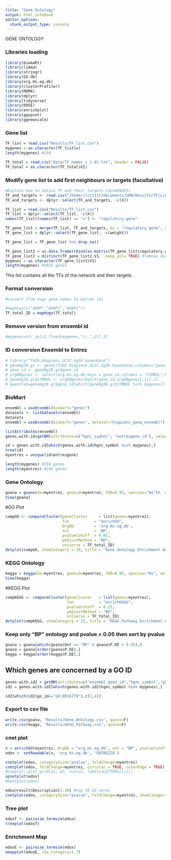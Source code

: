```yaml
---
title: "Gene Ontology"
output: html_notebook
editor_options: 
  chunk_output_type: console
---
```



############################# GENE ONTOLOGY #############################


### Libraries loading ###

```r
library(biomaRt)
library(limma)
library(stringr)
library(GO.db)
library(org.Hs.eg.db)
library(clusterProfiler)
library(MOMA)
library(dplyr)
library(tidyverse)
library(DOSE)
library(enrichplot)
library(ggupset)
library(ggnewscale)
```


### Gene list ###

```r
TF_list = read.csv("Results/TF_list.csv")
mygenes = as.character(TF_list$x)
length(mygenes) #210

TF_total = read.csv("Data/TF_names_v_1.01.txt", header = FALSE)
TF_total = as.character(TF_total$V1)
```


### Modify gene list to add first neighbours or targets (facultative) ###

```r
#Explain how to obtain TF and their targets (dynGENIE3)
TF_and_targets <- read.csv("/home/crct2112/Documents/GRN/Results/TF/Links_filtered_TF.csv")
TF_and_targets <- dplyr::select(TF_and_targets, -c(X))

TF_list = read.csv("Results/TF_list.csv")
TF_list = dplyr::select(TF_list, -c(X))
names(TF_list)[names(TF_list) == "x"] <- "regulatory.gene"

TF_gene_list = merge(TF_list, TF_and_targets, by = "regulatory.gene", all.x=TRUE, all.y=FALSE)
TF_gene_list = dplyr::select(TF_gene_list, -c(weight))

TF_gene_list = TF_gene_list %>% drop_na()

TF_gene_list2 = as.data.frame(rbind(as.matrix(TF_gene_list$regulatory.gene), as.matrix(TF_gene_list$target.gene)))
TF_gene_list2 = distinct(TF_gene_list2,V1, .keep_all= TRUE) #remove duplicates
mygenes = as.character(TF_gene_list2$V1)
length(mygenes) #4855 genes
```
This list contains all the TFs of the network and their targets.

### Format conversion ###

```r
#Convert from hugo gene names to entrez ids

#mapHugo(c("ADNP","ADNP2","AEBP1"))
TF_total_ID = mapHugo(TF_total)
```

### Remove version from ensembl id ###

```r
#mygenes=str_split_fixed(mygenes,"\\.",2)[,1]
```

### ID conversion Ensembl to Entrez ###

```r
# library("TxDb.Hsapiens.UCSC.hg38.knownGene")
# geneHg38.gr <- genes(TxDb.Hsapiens.UCSC.hg38.knownGene,columns="gene_id")
# gene_id <- geneHg38.gr$gene_id
# orgDBgenes <- select(org.Hs.eg.db,keys = gene_id,columns = "SYMBOL",keytype = "ENTREZID")
# geneHg38.gr$SYMBOL <- orgDBgenes[match(gene_id,orgDBgenes[,1]),2]
# myentrez=geneHg38.gr$gene_id[which(geneHg38.gr$SYMBOL %in% mygenes)]
```


### BioMart ###

```r
ensembl = useEnsembl(biomart="genes")
datasets <- listDatasets(ensembl)
datasets
ensembl = useEnsembl(biomart="genes", dataset="hsapiens_gene_ensembl")

listAttributes(ensembl)
genes.with.id=getBM(attributes=c("hgnc_symbol", "entrezgene_id"), values=mygenes, mart=ensembl)

id = genes.with.id[which(genes.with.id$hgnc_symbol %in% mygenes),]
nrow(id)
myentrez = unique(id$entrezgene)

length(mygenes) #210 genes
length(myentrez) #196 genes
```


### Gene Ontology ###
```r
goana = goana(de=myentrez, geneid=myentrez, FDR=0.95, species="Hs")#, universe = TF_total_ID)
View(goana)
```


#GO Plot
```r
compGO <- compareCluster(geneCluster     = list(genes=myentrez),
                         fun           = "enrichGO",
                         OrgDb         = 'org.Hs.eg.db',
                         ont           = 'BP',
                         pvalueCutoff  = 0.05,
                         pAdjustMethod = "BH",
                         universe = TF_total_ID)
dotplot(compGO, showCategory = 10, title = "Gene Ontology Enrichment Analysis")
```


### KEGG Ontology ###
```r
kegga = kegga(de=myentrez, geneid=myentrez, FDR=0.95, species="Hs", universe = TF_total_ID)
View(kegga)
```


#KEGG Plot
```r
compKEGG <- compareCluster(geneCluster   = list(genes=myentrez),
                           fun           = "enrichKEGG",
                           pvalueCutoff  = 0.25,
                           pAdjustMethod = "BH",
                           universe = TF_total_ID) 
dotplot(compKEGG, showCategory = 15, title = "KEGG Pathway Enrichment Analysis")
```


### Keep only "BP" ontology and pvalue < 0.05 then sort by pvalue ###
```r
goana = goana[which(goana$Ont == "BP" & goana$P.DE < 0.05),]
goana = goana[order(goana$P.DE),]
kegga = kegga[order(kegga$P.DE),]
```


## Which genes are concerned by a GO ID
```r
genes.with.id2 = getBM(attributes=c("ensembl_gene_id","hgnc_symbol","go_id", "description"), values=mygenes, mart=ensembl)
id2 = genes.with.id2[which(genes.with.id2$hgnc_symbol %in% mygenes),]

id2[which(id2$go_id=="GO:0016779"),c(2,4)]
```


### Export to csv file ###
```r
write.csv(goana, "Results/Gene_Ontology.csv", quote=F)
write.csv(kegga, "Results/KEGG_Pathway.csv", quote=F)
```


### cnet plot ### 
```r
x = enrichGO(myentrez, OrgDb = "org.Hs.eg.db", ont = "BP", pvalueCutoff = 0.05, pAdjustMethod = "BH", universe = TF_total_ID)
edox <- setReadable(x, 'org.Hs.eg.db', 'ENTREZID')

cnetplot(edox, categorySize="pvalue", foldChange=myentrez)
cnetplot(edox, foldChange=myentrez, circular = TRUE, colorEdge = TRUE) 
#cowplot::plot_grid(p1, p2, ncol=2, labels=LETTERS[1:2])
upsetplot(edox)
#heatplot(edox)

edox@result$Description[1:30] #top 30 GO terms
cnetplot(edox, categorySize="pvalue", foldChange=myentrez, showCategory = edox@result$Description[c(2,8,14,15)]) #cnet plot for specific terms
```


### Tree plot ###
```r
edoxT <- pairwise_termsim(edox)
treeplot(edoxT)
```


### Enrichment Map ###
```r
edoxE <- pairwise_termsim(edox)
emapplot(edoxE, cex_category=1.7)
```

